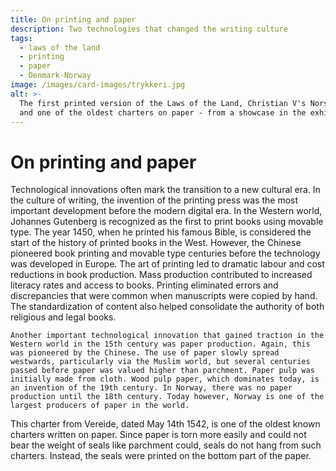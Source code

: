 ```yaml
---
title: On printing and paper
description: Two technologies that changed the writing culture
tags:
  - laws of the land
  - printing
  - paper
  - Denmark-Norway
image: /images/card-images/trykkeri.jpg
alt: >-
  The first printed version of the Laws of the Land, Christian V's Norske Lov.
  and one of the oldest charters on paper - from a showcase in the exhibition.
---
```



# On printing and paper

<Container stil="initial side">
    Technological innovations often mark the transition to a new cultural era. In the culture of writing, the invention of the printing press was the most important development before the modern digital era. In the Western world, Johannes Gutenberg is recognized as the first to print books using movable type. The year 1450, when he printed his famous Bible, is considered the start of the history of printed books in the West. However, the Chinese pioneered book printing and movable type centuries before the technology was developed in Europe. The art of printing led to dramatic labour and cost reductions in book production. Mass production contributed to increased literacy rates and access to books. Printing eliminated errors and discrepancies that were common when manuscripts were copied by hand. The standardization of content also helped consolidate the authority of both religious and legal books. 
    
    Another important technological innovation that gained traction in the Western world in the 15th century was paper production. Again, this was pioneered by the Chinese. The use of paper slowly spread westwards, particularly via the Muslim world, but several centuries passed before paper was valued higher than parchment. Paper pulp was initially made from cloth. Wood pulp paper, which dominates today, is an invention of the 19th century. In Norway, there was no paper production until the 18th century. Today however, Norway is one of the largest producers of paper in the world.
</Container>

<Work id="ubb-diplom-0214" marcus="https://marcus.uib.no/instance/charter/ubb-diplom-0214.html">
This charter from Vereide, dated May 14th 1542, is one of the oldest known charters written on paper. Since paper is torn more easily and could not bear the weight of seals like parchment could, seals do not hang from such charters. Instead, the seals were printed on the bottom part of the paper.
</Work>

